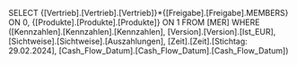 SELECT {[Vertrieb].[Vertrieb].[Vertrieb]}*{[Freigabe].[Freigabe].MEMBERS} ON 0, {[Produkte].[Produkte].[Produkte]} ON 1 FROM [MER] WHERE ([Kennzahlen].[Kennzahlen].[Kennzahlen], [Version].[Version].[Ist_EUR], [Sichtweise].[Sichtweise].[Auszahlungen], [Zeit].[Zeit].[Stichtag: 29.02.2024], [Cash_Flow_Datum].[Cash_Flow_Datum].[Cash_Flow_Datum])